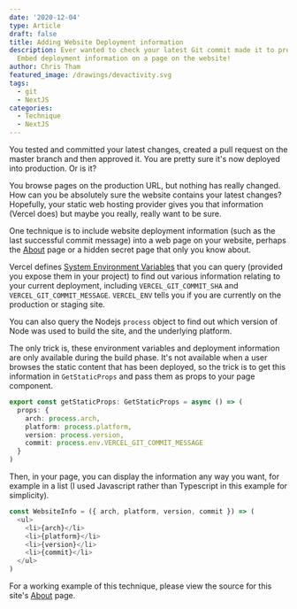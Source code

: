 ```yaml
---
date: '2020-12-04'
type: Article
draft: false
title: Adding Website Deployment information
description: Ever wanted to check your latest Git commit made it to production?
  Embed deployment information on a page on the website!
author: Chris Tham
featured_image: /drawings/devactivity.svg
tags:
  - git
  - NextJS
categories:
  - Technique
  - NextJS
---
```


You tested and committed your latest changes, created a pull request on the
master branch and then approved it. You are pretty sure it's now deployed
into production. Or is it?

You browse pages on the production URL, but nothing has really changed. How
can you be absolutely sure the website contains your latest changes?
Hopefully, your static web hosting provider gives you that information (Vercel
does) but maybe you really, really want to be sure.

One technique is to include website deployment information (such as the
last successful commit message) into a web page on your website, perhaps
the [About](/about) page or a hidden secret page that only you know about.

Vercel defines [System Environment Variables](https://vercel.com/docs/environment-variables#system-environment-variables)
that you can query (provided you expose them in your project) to find out
various information relating to your current deployment, including
`VERCEL_GIT_COMMIT_SHA` and `VERCEL_GIT_COMMIT_MESSAGE`.
`VERCEL_ENV` tells you if you are currently on the production or
staging site.

You can also query the Nodejs `process` object to find out which version
of Node was used to build the site, and the underlying platform.

The only trick is, these environment variables and deployment information
are only available during the build phase. It's not available when a user
browses the static content that has been deployed, so the trick is to
get this information in `GetStaticProps` and pass them as props to your
page component.

```ts
export const getStaticProps: GetStaticProps = async () => (
  props: {
    arch: process.arch,
    platform: process.platform,
    version: process.version,
    commit: process.env.VERCEL_GIT_COMMIT_MESSAGE
  }
)

```

Then, in your page, you can display the information any way you want, for
example in a list (I used Javascript rather than Typescript in this
example for simplicity).

```js
const WebsiteInfo = ({ arch, platform, version, commit }) => (
  <ul>
    <li>{arch}</li>
    <li>{platform}</li>
    <li>{version}</li>
    <li>{commit}</li>
  </ul>
)
```

For a working example of this technique, please view the source for this
site's [About](/about) page.
